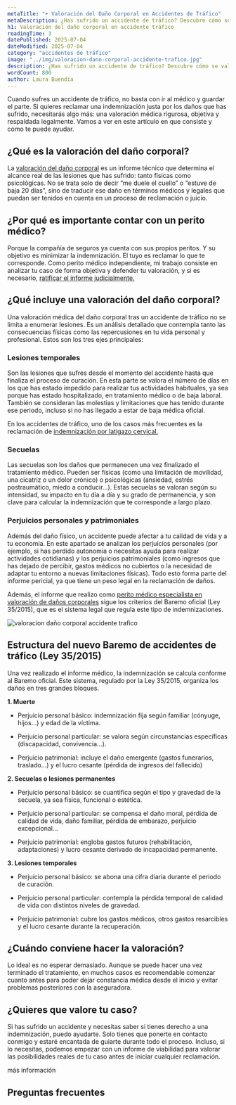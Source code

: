 ```yaml
---
metaTitle: "➤ Valoración del Daño Corporal en Accidentes de Tráfico"
metaDescription: ¿Has sufrido un accidente de tráfico? Descubre cómo se valora el daño corporal y por qué contar con un perito médico puede marcar la diferencia en tu indemnización.
h1: Valoración del daño corporal en accidente tráfico
readingTime: 3
datePublished: 2025-07-04
dateModified: 2025-07-04
category: "accidentes de tráfico"
image: "../img/valoracion-dano-corporal-accidente-trafico.jpg"
description: ¿Has sufrido un accidente de tráfico? Descubre cómo se valora el daño corporal y por qué contar con un perito médico puede marcar la diferencia en tu indemnización.
wordCount: 800
author: Laura Buendía
---
```



Cuando sufres un accidente de tráfico, no basta con ir al médico y guardar el parte. Si quieres reclamar una indemnización justa por los daños que has sufrido, necesitarás algo más: una valoración médica rigurosa, objetiva y respaldada legalmente. Vamos a ver en este artículo en que consiste y cómo te puede ayudar.

## ¿Qué es la valoración del daño corporal?

La [valoración del daño corporal](/servicios/valoracion-dano-corporal/) es un informe técnico que determina el alcance real de las lesiones que has sufrido: tanto físicas como psicológicas. No se trata solo de decir “me duele el cuello” o “estuve de baja 20 días”, sino de traducir ese daño en términos médicos y legales que puedan ser tenidos en cuenta en un proceso de reclamación o juicio.

## ¿Por qué es importante contar con un perito médico?

Porque la compañía de seguros ya cuenta con sus propios peritos. Y su objetivo es minimizar la indemnización. El tuyo es reclamar lo que te corresponde. Como perito médico independiente, mi trabajo consiste en analizar tu caso de forma objetiva y defender tu valoración, y si es necesario, [ratificar el informe judicialmente.](/servicios/ratificaciones-judiciales/)

<CtaLinks modifier="service-page" />

## ¿Qué incluye una valoración del daño corporal?

Una valoración médica del daño corporal tras un accidente de tráfico no se limita a enumerar lesiones. Es un análisis detallado que contempla tanto las consecuencias físicas como las repercusiones en tu vida personal y profesional. Estos son los tres ejes principales:

### Lesiones temporales

Son las lesiones que sufres desde el momento del accidente hasta que finaliza el proceso de curación. En esta parte se valora el número de días en los que has estado impedido para realizar tus actividades habituales, ya sea porque has estado hospitalizado, en tratamiento médico o de baja laboral. También se consideran las molestias y limitaciones que has tenido durante ese periodo, incluso si no has llegado a estar de baja médica oficial.

En los accidentes de tráfico, uno de los casos más frecuentes es la reclamación de [indemnización por latigazo cervical.](/accidentes-de-trafico/indemnizacion-por-latigazo-cervical/)

### Secuelas

Las secuelas son los daños que permanecen una vez finalizado el tratamiento médico. Pueden ser físicas (como una limitación de movilidad, una cicatriz o un dolor crónico) o psicológicas (ansiedad, estrés postraumático, miedo a conducir…). Estas secuelas se valoran según su intensidad, su impacto en tu día a día y su grado de permanencia, y son clave para calcular la indemnización que te corresponde a largo plazo.

### Perjuicios personales y patrimoniales

Además del daño físico, un accidente puede afectar a tu calidad de vida y a tu economía. En este apartado se analizan los perjuicios personales (por ejemplo, si has perdido autonomía o necesitas ayuda para realizar actividades cotidianas) y los perjuicios patrimoniales (como ingresos que has dejado de percibir, gastos médicos no cubiertos o la necesidad de adaptar tu entorno a nuevas limitaciones físicas). Todo esto forma parte del informe pericial, ya que tiene un peso legal en la reclamación de daños.

Además, el informe que realizo como [perito médico especialista en valoración de daños corporales](/peritaje-medico/perito-medico-especialista-en-valoracion-de-danos-corporales/) sigue los criterios del Baremo oficial (Ley 35/2015), que es el sistema legal que regula este tipo de indemnizaciones.

<Image
  loading="lazy"
  src={img}
  alt="valoracion daño corporal accidente trafico"
  width={600}
  height={400}
/>

## Estructura del nuevo Baremo de accidentes de tráfico (Ley 35/2015)

Una vez realizado el informe médico, la indemnización se calcula conforme al Baremo oficial. Este sistema, regulado por la Ley 35/2015, organiza los daños en tres grandes bloques.

**1. Muerte**

- Perjuicio personal básico: indemnización fija según familiar (cónyuge, hijos…) y edad de la víctima.

- Perjuicio personal particular: se valora según circunstancias específicas (discapacidad, convivencia…).

- Perjuicio patrimonial: incluye el daño emergente (gastos funerarios, traslado…) y el lucro cesante (pérdida de ingresos del fallecido)

**2. Secuelas o lesiones permanentes**

- Perjuicio personal básico: se cuantifica según el tipo y gravedad de la secuela, ya sea física, funcional o estética.

- Perjuicio personal particular: se compensa el daño moral, pérdida de calidad de vida, daño familiar, pérdida de embarazo, perjuicio excepcional…

- Perjuicio patrimonial: engloba gastos futuros (rehabilitación, adaptaciones) y lucro cesante derivado de incapacidad permanente.

**3. Lesiones temporales**

- Perjuicio personal básico: se abona una cifra diaria durante el periodo de curación.

- Perjuicio personal particular: contempla la pérdida temporal de calidad de vida con distintos niveles de gravedad.

- Perjuicio patrimonial: cubre los gastos médicos, otros gastos resarcibles y el lucro cesante durante la recuperación.

## ¿Cuándo conviene hacer la valoración?

Lo ideal es no esperar demasiado. Aunque se puede hacer una vez terminado el tratamiento, en muchos casos es recomendable comenzar cuanto antes para poder dejar constancia médica desde el inicio y evitar problemas posteriores con la aseguradora.

## ¿Quieres que valore tu caso?

Si has sufrido un accidente y necesitas saber si tienes derecho a una indemnización, puedo ayudarte. Solo tienes que ponerte en contacto conmigo y estaré encantada de guiarte durante todo el proceso. Incluso, si lo necesitas, podemos empezar con un informe de viabilidad para valorar las posibilidades reales de tu caso antes de iniciar cualquier reclamación.

<MainCta modifier="service-page">más información</MainCta>

## Preguntas frecuentes

<FAQ faqs={FAQ_VALORACION_DANO_CORPORAL_TRAFICO} />
